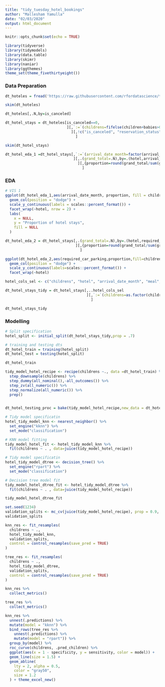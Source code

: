 ```yaml
---
title: "tidy_tuesday_hotel_bookings"
author: "Mallesham Yamulla"
date: "02/03/2020"
output: html_document
---
```


```r
knitr::opts_chunk$set(echo = TRUE)
```

```r
library(tidyverse)
library(tidymodels)
library(data.table)
library(skimr)
library(naniar)
library(ggthemes)
theme_set(theme_fivethirtyeight())
```

### Data Preparation 

```r
dt_hoteles = fread('https://raw.githubusercontent.com/rfordatascience/tidytuesday/master/data/2020/2020-02-11/hotels.csv')
```

```r
skim(dt_hoteles)
```

```r
dt_hoteles[,.N,by=is_canceled]
```

```r
dt_hotel_stays = dt_hoteles[is_canceled==0,
                            ][,`:=`(childrens=fifelse(children+babies>0,"children","none"),required_car_parking=fifelse(required_car_parking_spaces>0,"parking","none"))
                              ][,!c("is_canceled", "reservation_status","babies","required_car_parking_spaces","children")
                                ]
```


```r
skim(dt_hotel_stays)
```

```r
dt_hotel_eda_1 =dt_hotel_stays[,`:=`(arrival_date_month=factor(arrival_date_month,levels = month.name))
                               ][,.(grand_total=.N),by=.(hotel,arrival_date_month,childrens)
                                 ][,{proportion=round(grand_total/sum(grand_total),2);list(arrival_date_month,proportion)},by=.(hotel,childrens)
                                   ] 
```

### EDA 

```r
# VIS 1 
ggplot(dt_hotel_eda_1,aes(arrival_date_month, proportion, fill = childrens)) +
  geom_col(position = "dodge") +
  scale_y_continuous(labels = scales::percent_format()) +
  facet_wrap(~hotel, nrow = 2) +
  labs(
    x = NULL,
    y = "Proportion of hotel stays",
    fill = NULL
  ) 
```

```r
dt_hotel_eda_2 = dt_hotel_stays[,.(grand_total=.N),by=.(hotel,required_car_parking,childrens)
                                ][,{proportion=round(grand_total/sum(grand_total),2);list(required_car_parking,proportion)},by=.(hotel,childrens)
                                  ]
```

```r
ggplot(dt_hotel_eda_2,aes(required_car_parking,proportion,fill=childrens)) +
  geom_col(position = "dodge") +
  scale_y_continuous(labels=scales::percent_format()) +
  facet_wrap(~hotel)
```
```r
hotel_cols_sel <- c("childrens", "hotel", "arrival_date_month", "meal", "adr", "adults","required_car_parking", "total_of_special_requests","stays_in_week_nights", "stays_in_weekend_nights")
```

```r
dt_hotel_stays_tidy = dt_hotel_stays[,..hotel_cols_sel
                                     ][,`:=`(childrens=as.factor(childrens),hotel=as.factor(hotel),required_car_parking=as.factor(required_car_parking),meal=as.factor(meal))
                                       ]
```

```r
dt_hotel_stays_tidy
```

### Modelling 



```r
# Split specification
hotel_split <- initial_split(dt_hotel_stays_tidy,prop = .7)
```


```r
# training and testing dts
dt_hotel_train = training(hotel_split)
dt_hotel_test = testing(hotel_split)
```

```r
dt_hotel_train
```

```r
tidy_model_hotel_recipe <- recipe(childrens ~., data =dt_hotel_train) %>%
  step_downsample(childrens) %>%
  step_dummy(all_nominal(),-all_outcomes()) %>%
  step_zv(all_numeric()) %>%
  step_normalize(all_numeric()) %>%
  prep()
  
```

```r
dt_hotel_testing_proc = bake(tidy_model_hotel_recipe,new_data = dt_hotel_test)
```

```r
# Tidy model specificatin
hotel_tidy_model_knn <- nearest_neighbor() %>%
  set_engine("kknn") %>%
  set_mode("classification")
```

```r
# KNN model fitting 
tidy_model_hotel_fit <- hotel_tidy_model_knn %>%
  fit(childrens ~ . , data=juice(tidy_model_hotel_recipe))
```

```r
# Tidy model specificatin
hotel_tidy_model_dtree <- decision_tree() %>%
  set_engine("rpart") %>%
  set_mode("classification")
```

```r
# Decision tree model fit 
tidy_model_hotel_dtree_fit <- hotel_tidy_model_dtree %>%
  fit(childrens ~ . , data=juice(tidy_model_hotel_recipe))
```

```r
tidy_model_hotel_dtree_fit
```

```r
set.seed(1234)
validation_splits <- mc_cv(juice(tidy_model_hotel_recipe), prop = 0.9, strata = childrens)
validation_splits
```

```r
knn_res <- fit_resamples(
  childrens ~ .,
  hotel_tidy_model_knn,
  validation_splits,
  control = control_resamples(save_pred = TRUE)
)
```

```r
tree_res <- fit_resamples(
  childrens ~ .,
  hotel_tidy_model_dtree,
  validation_splits,
  control = control_resamples(save_pred = TRUE)
)
```

```r
knn_res %>%
  collect_metrics()
```

```r
tree_res %>%
  collect_metrics()
```
```r
knn_res %>%
  unnest(.predictions) %>%
  mutate(model = "kknn") %>%
  bind_rows(tree_res %>%
    unnest(.predictions) %>%
    mutate(model = "rpart")) %>%
  group_by(model) %>%
  roc_curve(childrens, .pred_children) %>%
  ggplot(aes(x = 1 - specificity, y = sensitivity, color = model)) +
  geom_line(size = 1.5) +
  geom_abline(
    lty = 2, alpha = 0.5,
    color = "gray50",
    size = 1.2
  ) + theme_excel_new()
```

